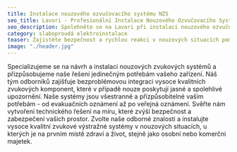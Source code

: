 ```yaml
---
title: Instalace nouzového ozvučovacího systému NZS 
seo_title: Lavori - Profesionální Instalace Nouzového Ozvučovacího Systému 
seo_description: Spolehněte se na Lavori při instalaci nouzového ozvučovacího systému. Nabízíme bezpečné a efektivní řešení pro včasnou evakuaci a komunikaci v případě nouze. Ochráníme vaše prostředí pomocí moderních technologií zvukového varování.
category: slaboproudá elektroinstalace
teaser: Zajistěte bezpečnost a rychlou reakci v nouzových situacích pomocí našich systémů veřejného rozhlasu. Naše společnost pracuje na zavádění pokročilých technologií pro rychlou a efektivní komunikaci v kritických situacích.   
image: "./header.jpg"
---
```

<p>
Specializujeme se na návrh a instalaci nouzových zvukových systémů a přizpůsobujeme naše řešení jedinečným potřebám vašeho zařízení. Náš tým odborníků zajišťuje bezproblémovou integraci vysoce kvalitních zvukových komponent, které v případě nouze poskytují jasné a spolehlivé upozornění. Naše systémy jsou všestranné a přizpůsobitelné vašim potřebám - od evakuačních oznámení až po veřejná oznámení. Svěřte nám vytvoření technického řešení na míru, které zvýší bezpečnost a zabezpečení vašich prostor. Zvolte naše odborné znalosti a instalujte vysoce kvalitní zvukové výstražné systémy v nouzových situacích, u kterých je na prvním místě zdraví a život, stejně jako osobní nebo komerční majetek.
</p>